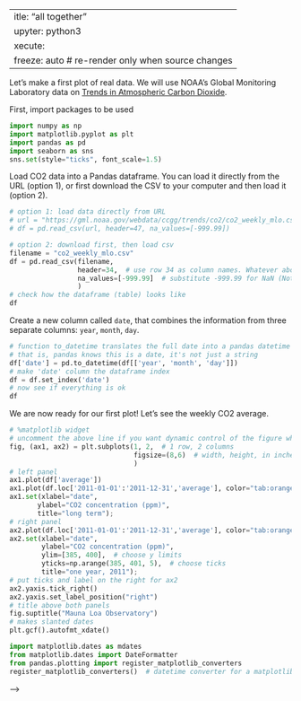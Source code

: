 
 ---
title: "all together"
jupyter: python3
execute:
  freeze: auto  # re-render only when source changes
---

Let's make a first plot of real data. We will use NOAA's Global Monitoring Laboratory data on [Trends in Atmospheric Carbon Dioxide](https://gml.noaa.gov/ccgg/trends/data.html).

First, import packages to be used

```python
import numpy as np
import matplotlib.pyplot as plt
import pandas as pd
import seaborn as sns
sns.set(style="ticks", font_scale=1.5)
```

Load CO2 data into a Pandas dataframe. You can load it directly from the URL (option 1), or first download the CSV to your computer and then load it (option 2).

```python
# option 1: load data directly from URL
# url = "https://gml.noaa.gov/webdata/ccgg/trends/co2/co2_weekly_mlo.csv"
# df = pd.read_csv(url, header=47, na_values=[-999.99])

# option 2: download first, then load csv
filename = "co2_weekly_mlo.csv"
df = pd.read_csv(filename,
                 header=34,  # use row 34 as column names. Whatever above it is ignored
                 na_values=[-999.99]  # substitute -999.99 for NaN (Not a Number), data not available
                 )
# check how the dataframe (table) looks like
df
```

Create a new column called `date`, that combines the information from three separate columns: `year`, `month`, `day`.

```python
# function to_datetime translates the full date into a pandas datetime object,
# that is, pandas knows this is a date, it's not just a string
df['date'] = pd.to_datetime(df[['year', 'month', 'day']])
# make 'date' column the dataframe index
df = df.set_index('date')
# now see if everything is ok
df
```

We are now ready for our first plot! Let's see the weekly CO2 average.

```python
# %matplotlib widget
# uncomment the above line if you want dynamic control of the figure when using VSCode
fig, (ax1, ax2) = plt.subplots(1, 2,  # 1 row, 2 columns
                               figsize=(8,6)  # width, height, in inches
                               )
# left panel
ax1.plot(df['average'])
ax1.plot(df.loc['2011-01-01':'2011-12-31','average'], color="tab:orange")
ax1.set(xlabel="date",
       ylabel="CO2 concentration (ppm)",
       title="long term");
# right panel
ax2.plot(df.loc['2011-01-01':'2011-12-31','average'], color="tab:orange")
ax2.set(xlabel="date",
        ylabel="CO2 concentration (ppm)",
        ylim=[385, 400],  # choose y limits
        yticks=np.arange(385, 401, 5),  # choose ticks
        title="one year, 2011");
# put ticks and label on the right for ax2
ax2.yaxis.tick_right()
ax2.yaxis.set_label_position("right")
# title above both panels
fig.suptitle("Mauna Loa Observatory")
# makes slanted dates
plt.gcf().autofmt_xdate()
```

```python
import matplotlib.dates as mdates
from matplotlib.dates import DateFormatter
from pandas.plotting import register_matplotlib_converters
register_matplotlib_converters()  # datetime converter for a matplotlib
``` 
--->
